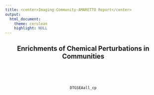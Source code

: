 ```yaml
---
title: <center>Imaging-Community-AMARETTO Report</center>
output: 
  html_document:
    theme: cerulean
    highlight: NULL
---
```

<style>
  .main-container {
    max-width:  100% !important;
    padding-right: 1% !important;
    padding-left: 1% !important;
    margin-right: 1% !important;
    margin-left: 1% !important;
    table-layout: fixed !important;
  }
</style>

<center>

## Enrichments of Chemical Perturbations in Communities
<br><br><br>
```r
DTGSEAall_cp
```
<br><br><br>

</center>